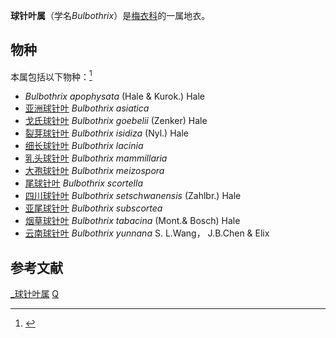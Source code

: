 {{Automatic Taxobox
| taxon = Bulbothrix 
| authority = Hale
| subdivision_ranks = 种
| subdivision = 见正文
| synonyms = ''Bulbotricella'' V.Marcano, Mohali & A.Morales
}}

'''球针叶属'''（学名''Bulbothrix''）是[[梅衣科|梅衣科]]的一属地衣。

==物种==
本属包括以下物种：<ref>{{cite web |title=Bulbothrix Hale |url=https://www.gbif.org/species/2605094 |website=GBIF}}</ref>
* ''Bulbothrix apophysata'' (Hale & Kurok.) Hale
* [[亚洲球针叶|亚洲球针叶]] ''Bulbothrix asiatica''
* [[戈氏球针叶|戈氏球针叶]] ''Bulbothrix goebelii'' (Zenker) Hale
* [[裂芽球针叶|裂芽球针叶]] ''Bulbothrix isidiza'' (Nyl.) Hale
* [[细长球针叶|细长球针叶]] ''Bulbothrix lacinia''
* [[乳头球针叶|乳头球针叶]] ''Bulbothrix mammillaria''
* [[大孢球针叶|大孢球针叶]] ''Bulbothrix meizospora''
* [[尾球针叶|尾球针叶]] ''Bulbothrix scortella''
* [[四川球针叶|四川球针叶]] ''Bulbothrix setschwanensis'' (Zahlbr.) Hale
* [[亚尾球针叶|亚尾球针叶]] ''Bulbothrix subscortea''
* [[烟草球针叶|烟草球针叶]] ''Bulbothrix tabacina'' (Mont.& Bosch) Hale
* [[云南球针叶|云南球针叶]] ''Bulbothrix yunnana'' S. L.Wang， J.B.Chen & Elix

== 参考文献 ==
{{Reflist}}

{{Taxonbar}}
[[Category:_球针叶属|]]
[[Category:_梅衣科|Q]]